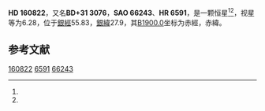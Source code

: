 {{Starbox begin
| name = HD 160822
}}
{{Starbox observe
| epoch = [[J2000.0|J2000.0]]
| constell = {{星座名待查}}<ref name=SIMBAD>{{cite web
 | url=http://simbad.u-strasbg.fr/simbad/sim-id?Ident=HR+6591
 | title=Pulsating variable Star
 | publisher=Centre de Données astronomiques de Strasbourg
 | work=SIMBAD
 | accessdate=2012-07-13
 | archive-date=2016-03-17
 | archive-url=https://web.archive.org/web/20160317155754/http://simbad.u-strasbg.fr/simbad/sim-id?Ident=HR+6591
 | dead-url=no
 }}</ref><ref name=DATA>{{cite web
 | url=http://vizier.u-strasbg.fr/viz-bin/VizieR-5?-out.add=.&-source=5050&-corr=PK=HR&-out.max=9999&HR=6591
 | title=VizieR Detailed Page
 | accessdate=2012-07-13
 | archive-date=2016-03-05
 | archive-url=https://web.archive.org/web/20160305030840/http://vizier.u-strasbg.fr/viz-bin/VizieR-5?-out.add=.&-source=5050&-corr=PK=HR&-out.max=9999&HR=6591
 | dead-url=no
 }}</ref>
| 星官 = 
| ra = {{RA|17|40|41.2}}<ref name=SIMBAD /><ref name=DATA />
| dec = {{DEC|+31|17|15}}<ref name=SIMBAD /><ref name=DATA />
| appmag_v = 6.28<ref name=SIMBAD /><ref name=DATA />
}}
{{Starbox character
| class = K0III<ref name=SIMBAD /><ref name=DATA />
| b-v = 1.05<ref name=SIMBAD /><ref name=DATA />
| u-b = 0.88<ref name=SIMBAD /><ref name=DATA />
| r-i = <ref name=SIMBAD /><ref name=DATA />
| variable = 
}}
{{Starbox astrometry
| radial_v = 0.88
| prop_mo_ra = -6
| parallax = 
| p_error = 
}}
{{Starbox catalog
| names =BD+31 3076，[[SAO星表|SAO]] 66243，[[HD星表|HD]] 160822，[[HR星表|HR]] 6591}}
{{Starbox reference |Simbad=HR+6591}}
{{Starbox end}}

'''HD 160822'''，又名'''BD+31 3076'''，'''SAO 66243'''、'''HR 6591'''，是一颗恒星<ref name=SIMBAD /><ref name=DATA />，视星等为6.28，位于[[銀道座標系|銀經]]55.83，[[銀道座標系|銀緯]]27.9，其[[B1900.0|B1900.0]]坐标为赤經{{RA|17|36|55.2}}，赤緯{{DEC|+31|27.9|27}}。

== 参考文献 ==
{{reflist}}

{{star-stub}}

[[Category:HD和HDE天體|160822]]
[[Category:HR天體|6591]]
[[Category:SAO天體|66243]]